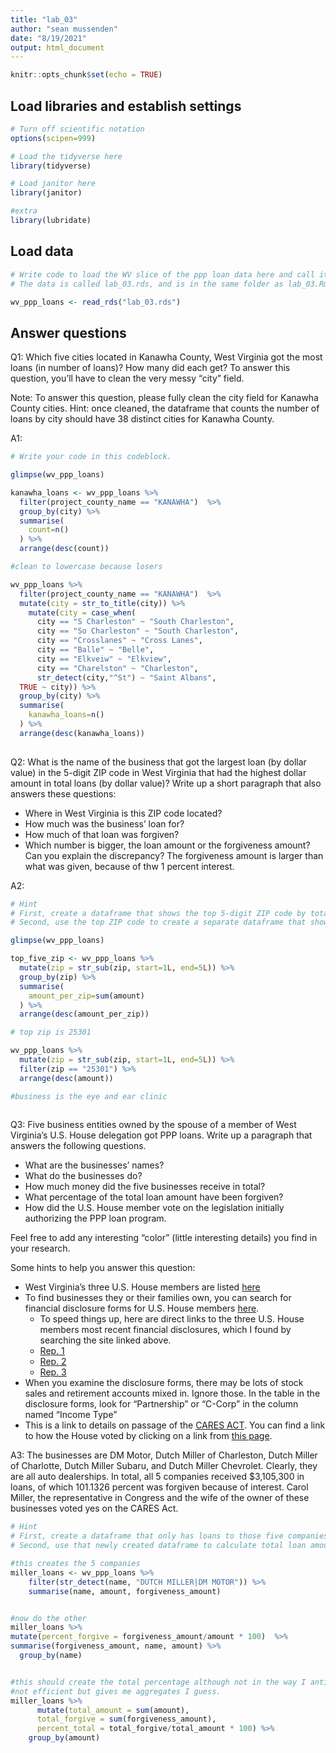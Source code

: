 ```yaml
---
title: "lab_03"
author: "sean mussenden"
date: "8/19/2021"
output: html_document
---
```


```r
knitr::opts_chunk$set(echo = TRUE)
```

## Load libraries and establish settings
```r
# Turn off scientific notation
options(scipen=999)

# Load the tidyverse here
library(tidyverse)

# Load janitor here
library(janitor)

#extra
library(lubridate)
```

## Load data
```r
# Write code to load the WV slice of the ppp loan data here and call it wv_ppp_loans.
# The data is called lab_03.rds, and is in the same folder as lab_03.Rmd (this data notebook)

wv_ppp_loans <- read_rds("lab_03.rds")

```

## Answer questions

Q1: Which five cities located in Kanawha County, West Virginia got the most loans (in number of loans)? How many did each get? To answer this question, you'll have to clean the very messy "city" field.

Note: To answer this question, please fully clean the city field for Kanawha County cities. Hint: once cleaned, the dataframe that counts the number of loans by city should have 38 distinct cities for Kanawha County.

A1:
```r

# Write your code in this codeblock.

glimpse(wv_ppp_loans)

kanawha_loans <- wv_ppp_loans %>%
  filter(project_county_name == "KANAWHA")  %>%
  group_by(city) %>%
  summarise(
    count=n()
  ) %>%
  arrange(desc(count))

#clean to lowercase because losers

wv_ppp_loans %>%
  filter(project_county_name == "KANAWHA")  %>%
  mutate(city = str_to_title(city)) %>%
    mutate(city = case_when(
      city == "S Charleston" ~ "South Charleston",
      city == "So Charleston" ~ "South Charleston",
      city == "Crosslanes" ~ "Cross Lanes",
      city == "Balle" ~ "Belle",
      city == "Elkveiw" ~ "Elkview",
      city == "Charelston" ~ "Charleston",
      str_detect(city,"^St") ~ "Saint Albans",
  TRUE ~ city)) %>%
  group_by(city) %>%
  summarise(
    kanawha_loans=n()
  ) %>%
  arrange(desc(kanawha_loans))
  

```

Q2: What is the name of the business that got the largest loan (by dollar value) in the 5-digit ZIP code in West Virginia that had the highest dollar amount in total loans (by dollar value)? Write up a short paragraph that also answers these questions:

* Where in West Virginia is this ZIP code located?
* How much was the business' loan for?
* How much of that loan was forgiven?
* Which number is bigger, the loan amount or the forgiveness amount? Can you explain the discrepancy?
The forgiveness amount is larger than what was given, because of thw 1 percent interest. 

A2: 

```r
# Hint
# First, create a dataframe that shows the top 5-digit ZIP code by total dollar amount
# Second, use the top ZIP code to create a separate dataframe that shows the business with the biggest loan in that ZIP code.

glimpse(wv_ppp_loans)

top_five_zip <- wv_ppp_loans %>%
  mutate(zip = str_sub(zip, start=1L, end=5L)) %>%
  group_by(zip) %>%
  summarise(
    amount_per_zip=sum(amount)
  ) %>%
  arrange(desc(amount_per_zip))

# top zip is 25301

wv_ppp_loans %>%
  mutate(zip = str_sub(zip, start=1L, end=5L)) %>%
  filter(zip == "25301") %>%
  arrange(desc(amount))

#business is the eye and ear clinic
  

```

Q3: Five business entities owned by the spouse of a member of West Virginia's U.S. House delegation got PPP loans. Write up a paragraph that answers the following questions.   

  * What are the businesses' names?
  * What do the businesses do?
  * How much money did the five businesses receive in total?
  * What percentage of the total loan amount have been forgiven?
  * How did the U.S. House member vote on the legislation initially authorizing the PPP loan program.

Feel free to add any interesting "color" (little interesting details) you find in your research.  

Some hints to help you answer this question:

* West Virginia's three U.S. House members are listed [here](https://www.govtrack.us/congress/members/WV#representatives)
* To find businesses they or their families own, you can search for financial disclosure forms for U.S. House members [here](https://disclosures-clerk.house.gov/PublicDisclosure/FinancialDisclosure#Search).
  * To speed things up, here are direct links to the three U.S. House members most recent financial disclosures, which I found by searching the site linked above.
  * [Rep. 1](https://disclosures-clerk.house.gov/public_disc/financial-pdfs/2020/10042042.pdf)
  * [Rep. 2](https://disclosures-clerk.house.gov/public_disc/financial-pdfs/2020/10040330.pdf)
  * [Rep. 3](https://disclosures-clerk.house.gov/public_disc/financial-pdfs/2020/10042734.pdf)
* When you examine the disclosure forms, there may be lots of stock sales and retirement accounts mixed in.  Ignore those. In the table in the disclosure forms, look for "Partnership" or "C-Corp" in the column named "Income Type"
* This is a link to details on passage of the [CARES ACT](https://www.congress.gov/bill/116th-congress/house-bill/748). You can find a link to how the House voted by clicking on a link from [this page](https://www.congress.gov/bill/116th-congress/house-bill/748/actions).

A3:
The businesses are DM Motor, Dutch Miller of Charleston, Dutch Miller of Charlotte, Dutch Miller Subaru, and Dutch Miller Chevrolet. Clearly, they are all auto dealerships. In total, all 5 companies received $3,105,300	in loans, of which 101.1326 percent was forgiven because of interest. Carol Miller, the representative in Congress and the wife of the owner of these businesses voted yes on the CARES Act.  

```r

# Hint
# First, create a dataframe that only has loans to those five companies
# Second, use that newly created dataframe to calculate total loan amount and percentage forgiven for those companies

#this creates the 5 companies
miller_loans <- wv_ppp_loans %>% 
    filter(str_detect(name, "DUTCH MILLER|DM MOTOR")) %>% 
    summarise(name, amount, forgiveness_amount)


#now do the other 
miller_loans %>%
mutate(percent_forgive = forgiveness_amount/amount * 100)  %>%
summarise(forgiveness_amount, name, amount) %>%
  group_by(name)


#this should create the total percentage although not in the way I anticipated
#not efficient but gives me aggregates I guess. 
miller_loans %>%
      mutate(total_amount = sum(amount),
      total_forgive = sum(forgiveness_amount),
      percent_total = total_forgive/total_amount * 100) %>%
    group_by(amount)


```
